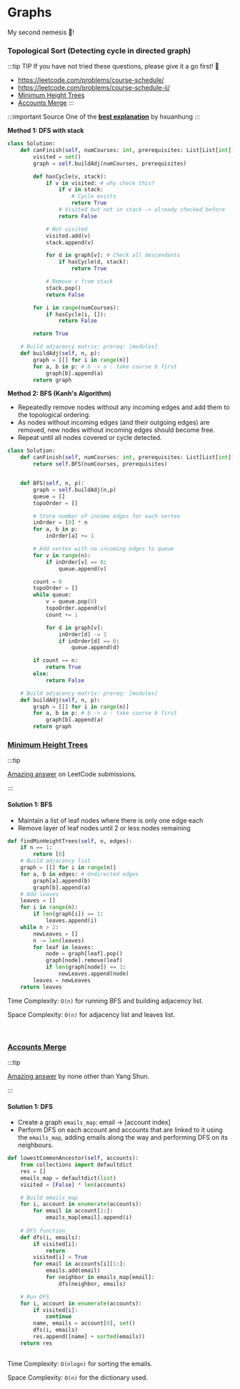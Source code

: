 # Graphs

My second nemesis 🥵!

### Topological Sort (Detecting cycle in directed graph)

:::tip TIP
If you have not tried these questions, please give it a go first! 👾 <br />
- https://leetcode.com/problems/course-schedule/
- https://leetcode.com/problems/course-schedule-ii/
- [Minimum Height Trees](https://leetcode.com/problems/minimum-height-trees/)
- [Accounts Merge](https://leetcode.com/problems/accounts-merge/description/)
:::

:::important Source
One of the [**best explanation**](https://leetcode.com/problems/course-schedule/discuss/441722/Python-99-time-and-100-space.-Collection-of-solutions-with-explanation) by hxuanhung
:::

**Method 1: DFS with stack**

```py
class Solution:
    def canFinish(self, numCourses: int, prerequisites: List[List[int]]) -> bool:
        visited = set()
        graph = self.buildAdj(numCourses, prerequisites)

        def hasCycle(v, stack):
            if v in visited: # why check this?
                if v in stack:
                    # Cycle exists
                    return True
                # Visited but not in stack -> already checked before
                return False

            # Not visited
            visited.add(v)
            stack.append(v)

            for d in graph[v]: # Check all descendants
                if hasCycle(d, stack):
                    return True

            # Remove v from stack
            stack.pop()
            return False

        for i in range(numCourses):
            if hasCycle(i, []):
                return False

        return True

    # Build adjacency matrix: prereq: [modules]
    def buildAdj(self, n, p):
        graph = [[] for i in range(n)]
        for a, b in p: # b -> a : take course b first
            graph[b].append(a)
        return graph

```

**Method 2: BFS (Kanh's Algorithm)**

- Repeatedly remove nodes without any incoming edges and add them to the topological ordering.
- As nodes without incoming edges (and their outgoing edges) are removed, new nodes without incoming edges should become free.
- Repeat until all nodes covered or cycle detected.

```py
class Solution:
    def canFinish(self, numCourses: int, prerequisites: List[List[int]]) -> bool:
        return self.BFS(numCourses, prerequisites)


    def BFS(self, n, p):
        graph = self.buildAdj(n,p)
        queue = []
        topoOrder = []

        # Store number of income edges for each vertex
        inOrder = [0] * n
        for a, b in p:
            inOrder[a] += 1

        # Add vertex with no incoming edges to queue
        for v in range(n):
            if inOrder[v] == 0:
                queue.append(v)

        count = 0
        topoOrder = []
        while queue:
            v = queue.pop(0)
            topoOrder.append(v)
            count += 1

            for d in graph[v]:
                inOrder[d] -= 1
                if inOrder[d] == 0:
                    queue.append(d)

        if count == n:
            return True
        else:
            return False

    # Build adjacency matrix: prereq: [modules]
    def buildAdj(self, n, p):
        graph = [[] for i in range(n)]
        for a, b in p: # b -> a : take course b first
            graph[b].append(a)
        return graph
```


### [Minimum Height Trees](https://leetcode.com/problems/minimum-height-trees/)


:::tip

[Amazing answer](https://leetcode.com/problems/minimum-height-trees/solutions/76055/share-some-thoughts/?orderBy=most_votes) on LeetCode submissions.

:::


#### Solution 1: BFS

- Maintain a list of leaf nodes where there is only one edge each
- Remove layer of leaf nodes until 2 or less nodes remaining

```py
def findMinHeightTrees(self, n, edges):
    if n == 1:
        return [0]
    # Build adjacency list
    graph = [[] for i in range(n)]
    for a, b in edges: # Undirected edges
        graph[a].append(b)
        graph[b].append(a)
    # Add leaves
    leaves = []
    for i in range(n):
        if len(graph[i]) == 1:
            leaves.append(i)
    while n > 2:
        newLeaves = []
        n -= len(leaves)
        for leaf in leaves:
            node = graph[leaf].pop()
            graph[node].remove(leaf)
            if len(graph[node]) == 1:
                newLeaves.append(node)
        leaves = newLeaves
    return leaves
```

Time Complexity: `O(n)` for running BFS and building adjacency list.

Space Complexity: `O(n)` for adjacency list and leaves list.

<br />

### [Accounts Merge](https://leetcode.com/problems/accounts-merge/description/)

:::tip

[Amazing answer](https://leetcode.com/problems/accounts-merge/solutions/109161/python-simple-dfs-with-explanation/?orderBy=most_votes) by none other than Yang Shun.

:::


#### Solution 1: DFS

- Create a graph `emails_map`: email -> [account index]
- Perform DFS on each account and accounts that are linked to it using the `emails_map`, adding emails along the way and performing DFS on its neighbours.


```py
def lowestCommonAncestor(self, accounts):
    from collections import defaultdict
    res = []
    emails_map = defaultdict(list)
    visited = [False] * len(accounts)

    # Build emails_map
    for i, account in enumerate(accounts):
        for email in account[1:]:
            emails_map[email].append(i)
    
    # DFS function
    def dfs(i, emails):
        if visited[i]:
            return
        visited[i] = True
        for email in accounts[i][1:]:
            emails.add(email)
            for neighbor in emails_map[email]:
                dfs(neighbor, emails)

    # Run DFS
    for i, account in enumerate(accounts):
        if visited[i]:
            continue
        name, emails = account[0], set()
        dfs(i, emails)
        res.append([name] + sorted(emails))
    return res
  
```

Time Complexity: `O(nlogn)` for sorting the emails.

Space Complexity: `O(n)` for the dictionary used.

<br />